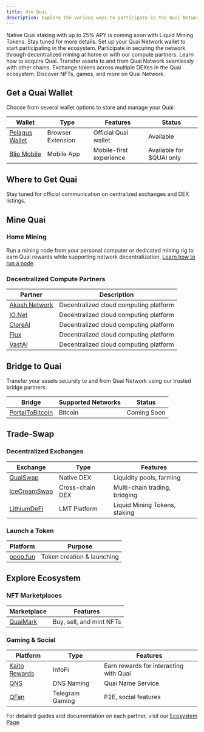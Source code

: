 ```yaml
---
title: Use Quai
description: Explore the various ways to participate in the Quai Network ecosystem, from mining to DeFi and beyond.
---
```


<Note>
  Native Quai staking with up to 25% APY is coming soon with Liquid Mining Tokens. Stay tuned for more details.
</Note>

<CardGroup cols={2}>
  <Card
    title="Get a Wallet"
    icon="wallet"
    href="#get-a-quai-wallet"
  >
    Set up your Quai Network wallet to start participating in the ecosystem.
  </Card>
    <Card
    title="Mine Quai"
    icon="pickaxe"
    href="#mine-quai"
  >
    Participate in securing the network through decentralized mining at home or with our compute partners.
  </Card>
</CardGroup>

<CardGroup cols={2}>
  <Card
    title="Get Quai"
    icon="coins"
    href="#where-to-get-quai"
  >
    Learn how to acquire Quai.
  </Card>
  <Card
    title="Bridge to Quai"
    icon="bridge"
    href="#bridge-to-quai"
  >
    Transfer assets to and from Quai Network seamlessly with other chains.
  </Card>
</CardGroup>

<CardGroup cols={2}>
  <Card
    title="Trade & Swap"
    icon="arrows-rotate"
    href="#trade-swap"
  >
    Exchange tokens across multiple DEXes in the Quai ecosystem.
  </Card>
  <Card
    title="Explore Ecosystem"
    icon="compass"
    href="#explore-ecosystem"
  >
    Discover NFTs, games, and more on Quai Network.
  </Card>
</CardGroup>

## Get a Quai Wallet

Choose from several wallet options to store and manage your Quai:

| Wallet | Type | Features | Status |
|--------|------|-----------|---------|
| [Pelagus Wallet](https://pelaguswallet.io) | Browser Extension | Official Quai wallet | Available |
| [Blip Mobile](https://blippay.me) | Mobile App | Mobile-first experience | Available for $QUAI only |

## Where to Get Quai

<Warning>
Stay tuned for official communication on centralized exchanges and DEX listings.
</Warning>

## Mine Quai

### Home Mining
Run a mining node from your personal computer or dedicated mining rig to earn Quai rewards while supporting network decentralization. [Learn how to run a node](/guides/client/node).

### Decentralized Compute Partners

| Partner | Description |
|---------|-------------|
| [Akash Network](https://akash.network) | Decentralized cloud computing platform |
| [IO.Net](https://io.net) | Decentralized cloud computing platform |
| [CloreAI](https://clore.ai) | Decentralized cloud computing platform |
| [Flux](https://runonflux.io) | Decentralized cloud computing platform |
| [VastAI](https://vast.ai) | Decentralized cloud computing platform |

## Bridge to Quai

Transfer your assets securely to and from Quai Network using our trusted bridge partners:

| Bridge | Supported Networks | Status |
|--------|-------------------|---------|
| [PortalToBitcoin](https://portaltobitcoin.com/) | Bitcoin | Coming Soon |

## Trade-Swap

### Decentralized Exchanges

| Exchange | Type | Features |
|----------|------|-----------|
| [QuaiSwap](https://quaiswap.io) | Native DEX | Liquidity pools, farming |
| [IceCreamSwap](https://icecreamswap.com) | Cross-chain DEX | Multi-chain trading, bridging |
| [LithiumDeFi](https://lithiumdefi.com/) | LMT Platform | Liquid Mining Tokens, staking |

### Launch a Token

| Platform | Purpose |
|----------|---------|
| [poop.fun](https://poop.fun) | Token creation & launching |

## Explore Ecosystem

### NFT Marketplaces

| Marketplace | Features |
|-------------|----------|
| [QuaiMark](https://quaimark.com) | Buy, sell, and mint NFTs |

### Gaming & Social

| Platform | Type | Features |
|----------|------|-----------|
| [Kaito Rewards](https://yaps.kaito.ai/quai) | InfoFi | Earn rewards for interacting with Quai |
| [QNS](https://app.qns.club) | DNS Naming | Quai Name Service |
| [QFan](https://t.me/QFanClubBot) | Telegram Gaming | P2E, social features |

For detailed guides and documentation on each partner, visit our [Ecosystem Page](https://ecosystem.quai.network).
